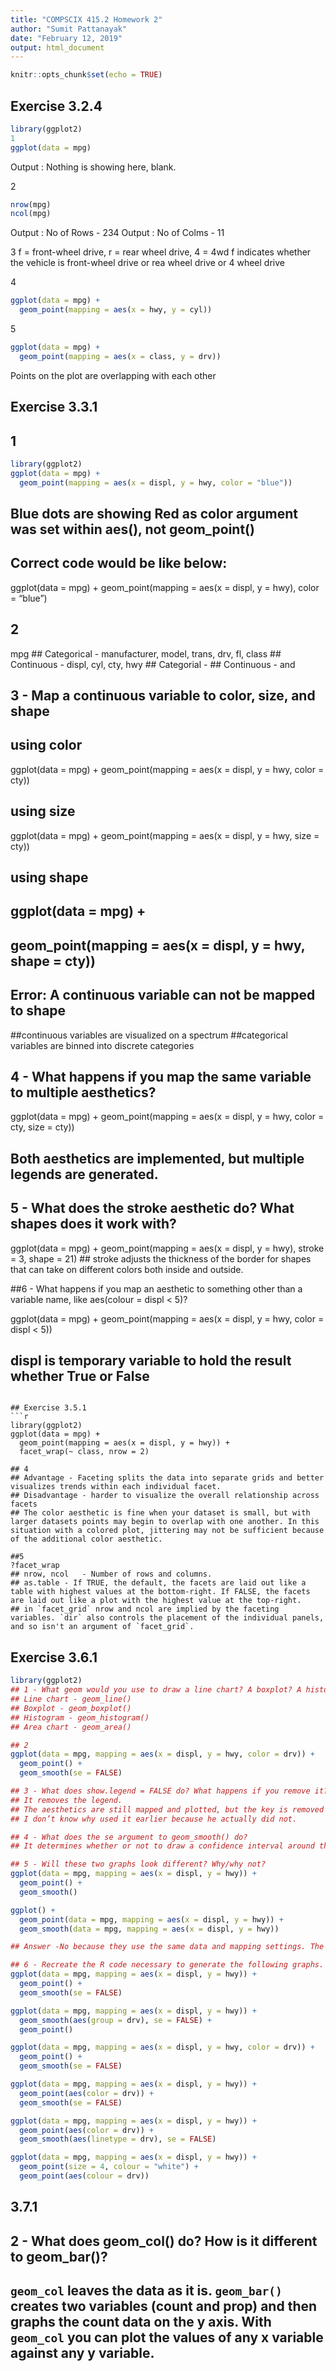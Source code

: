 ```yaml
---
title: "COMPSCIX 415.2 Homework 2"
author: "Sumit Pattanayak"
date: "February 12, 2019"
output: html_document
---
```


```r
knitr::opts_chunk$set(echo = TRUE)
```


## Exercise 3.2.4

```r
library(ggplot2)
1
ggplot(data = mpg)
```
Output : Nothing is showing here, blank.


2

```r
nrow(mpg)
ncol(mpg)
```

Output : No of Rows - 234
Output : No of Colms - 11

3
f = front-wheel drive, r = rear wheel drive, 4 = 4wd
f indicates whether the vehicle is front-wheel drive or rea wheel drive or 4 wheel drive


4
```r
ggplot(data = mpg) +
  geom_point(mapping = aes(x = hwy, y = cyl))
```


5
```r
ggplot(data = mpg) +
  geom_point(mapping = aes(x = class, y = drv))
```

Points on the plot are overlapping with each other

## Exercise 3.3.1
## 1

```r
library(ggplot2)
ggplot(data = mpg) + 
  geom_point(mapping = aes(x = displ, y = hwy, color = "blue"))
```
## Blue dots are showing Red as color argument was set within aes(), not geom_point()
## Correct code would be like below:

ggplot(data = mpg) + 
  geom_point(mapping = aes(x = displ, y = hwy), color = "blue")

## 2
mpg
## Categorical - manufacturer, model, trans, drv, fl, class
## Continuous - displ, cyl, cty, hwy
## Categorial - <chr>
## Continuous - <dbl> and <int>


## 3 - Map a continuous variable to color, size, and shape

## using color
ggplot(data = mpg) +
  geom_point(mapping = aes(x = displ, y = hwy, color = cty))

## using size
ggplot(data = mpg) +
  geom_point(mapping = aes(x = displ, y = hwy, size = cty))

## using shape
## ggplot(data = mpg) +
##  geom_point(mapping = aes(x = displ, y = hwy, shape = cty))
## Error: A continuous variable can not be mapped to shape

##continuous variables are visualized on a spectrum
##categorical variables are binned into discrete categories

## 4 - What happens if you map the same variable to multiple aesthetics?
ggplot(data = mpg) +
  geom_point(mapping = aes(x = displ, y = hwy, color = cty, size = cty))

## Both aesthetics are implemented, but multiple legends are generated.

## 5 - What does the stroke aesthetic do? What shapes does it work with?  
ggplot(data = mpg) +
  geom_point(mapping = aes(x = displ, y = hwy), stroke = 3, shape = 21)
## stroke adjusts the thickness of the border for shapes that can take on different colors both inside and outside.

##6 - What happens if you map an aesthetic to something other than a variable name, like  aes(colour = displ < 5)?

ggplot(data = mpg) +
  geom_point(mapping = aes(x = displ, y = hwy, color = displ < 5))

## displ is temporary variable to hold the result whether True or False
```

## Exercise 3.5.1
```r
library(ggplot2)
ggplot(data = mpg) + 
  geom_point(mapping = aes(x = displ, y = hwy)) + 
  facet_wrap(~ class, nrow = 2)

## 4
## Advantage - Faceting splits the data into separate grids and better visualizes trends within each individual facet.
## Disadvantage - harder to visualize the overall relationship across facets
## The color aesthetic is fine when your dataset is small, but with larger datasets points may begin to overlap with one another. In this situation with a colored plot, jittering may not be sufficient because of the additional color aesthetic.

##5
?facet_wrap
## nrow, ncol	- Number of rows and columns.
## as.table	- If TRUE, the default, the facets are laid out like a table with highest values at the bottom-right. If FALSE, the facets are laid out like a plot with the highest value at the top-right.
## in `facet_grid` nrow and ncol are implied by the faceting variables. `dir` also controls the placement of the individual panels, and so isn't an argument of `facet_grid`.

```

## Exercise 3.6.1
```r
library(ggplot2)
## 1 - What geom would you use to draw a line chart? A boxplot? A histogram? An area chart?
## Line chart - geom_line()
## Boxplot - geom_boxplot()
## Histogram - geom_histogram()
## Area chart - geom_area()

## 2
ggplot(data = mpg, mapping = aes(x = displ, y = hwy, color = drv)) + 
  geom_point() + 
  geom_smooth(se = FALSE)

## 3 - What does show.legend = FALSE do? What happens if you remove it? Why do you think I used it earlier in the chapter?
## It removes the legend. 
## The aesthetics are still mapped and plotted, but the key is removed from the graph. 
## I don’t know why used it earlier because he actually did not.

## 4 - What does the se argument to geom_smooth() do?
## It determines whether or not to draw a confidence interval around the smoothing line.

## 5 - Will these two graphs look different? Why/why not?
ggplot(data = mpg, mapping = aes(x = displ, y = hwy)) + 
  geom_point() + 
  geom_smooth()

ggplot() + 
  geom_point(data = mpg, mapping = aes(x = displ, y = hwy)) + 
  geom_smooth(data = mpg, mapping = aes(x = displ, y = hwy))

## Answer -No because they use the same data and mapping settings. The only difference is that by storing it in the  ggplot() function, it is automatically reused for each layer.

## 6 - Recreate the R code necessary to generate the following graphs.
ggplot(data = mpg, mapping = aes(x = displ, y = hwy)) + 
  geom_point() + 
  geom_smooth(se = FALSE)

ggplot(data = mpg, mapping = aes(x = displ, y = hwy)) + 
  geom_smooth(aes(group = drv), se = FALSE) +
  geom_point()

ggplot(data = mpg, mapping = aes(x = displ, y = hwy, color = drv)) + 
  geom_point() + 
  geom_smooth(se = FALSE)

ggplot(data = mpg, mapping = aes(x = displ, y = hwy)) + 
  geom_point(aes(color = drv)) + 
  geom_smooth(se = FALSE)

ggplot(data = mpg, mapping = aes(x = displ, y = hwy)) + 
  geom_point(aes(color = drv)) +
  geom_smooth(aes(linetype = drv), se = FALSE)

ggplot(data = mpg, mapping = aes(x = displ, y = hwy)) + 
  geom_point(size = 4, colour = "white") + 
  geom_point(aes(colour = drv))
```

## 3.7.1

## 2 - What does geom_col() do? How is it different to geom_bar()?
## `geom_col` leaves the data as it is. `geom_bar()` creates two variables (count and prop) and then graphs the count data on the y axis. With `geom_col` you can plot the values of any x variable against any y variable.
